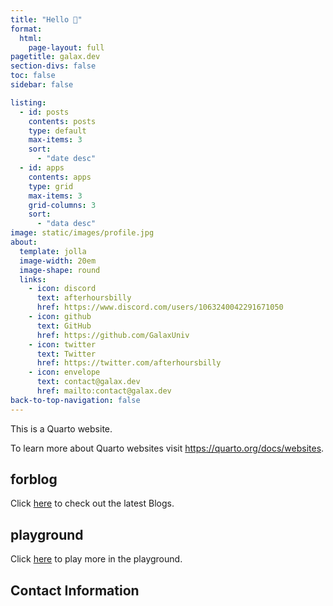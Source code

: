 ```yaml
---
title: "Hello 👋"
format:
  html:
    page-layout: full
pagetitle: galax.dev
section-divs: false
toc: false
sidebar: false

listing:
  - id: posts
    contents: posts
    type: default
    max-items: 3
    sort:
      - "date desc"
  - id: apps
    contents: apps
    type: grid
    max-items: 3
    grid-columns: 3
    sort:
      - "data desc"
image: static/images/profile.jpg
about:
  template: jolla
  image-width: 20em
  image-shape: round
  links:
    - icon: discord
      text: afterhoursbilly
      href: https://www.discord.com/users/1063240042291671050
    - icon: github
      text: GitHub
      href: https://github.com/GalaxUniv
    - icon: twitter
      text: Twitter
      href: https://twitter.com/afterhoursbilly
    - icon: envelope
      text: contact@galax.dev
      href: mailto:contact@galax.dev
back-to-top-navigation: false
---
```


This is a Quarto website.


To learn more about Quarto websites visit <https://quarto.org/docs/websites>.

:::::{.grid}
::::{.g-col-12 .g-col-md-6}
## forblog
Click [here](http://example.org/) to check out the latest Blogs.

:::{#posts}
:::
::::
::::{.g-col-12 .g-col-md-6}
## playground
Click [here](http://example.org/) to play more in the playground.

:::{#apps}
:::


::::
:::::

<h2> Contact Information </h2>